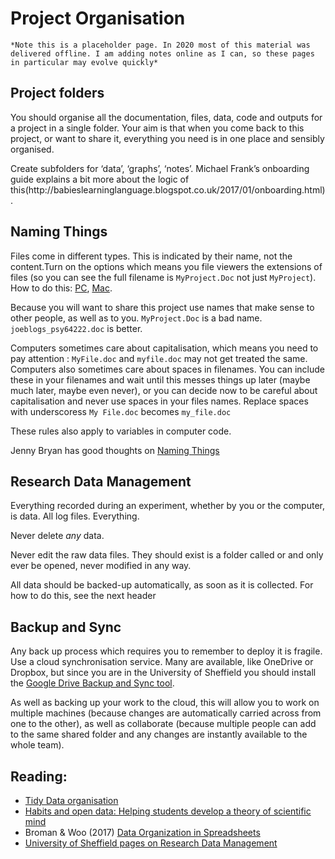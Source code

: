# Project Organisation

```block
*Note this is a placeholder page. In 2020 most of this material was delivered offline. I am adding notes online as I can, so these pages in particular may evolve quickly*
```
  
## Project folders

You should organise all the documentation, files, data, code and outputs for a project in a single folder. Your aim is that when you come back to this project, or want to share it, everything you need is in one place and sensibly organised.

Create subfolders for 'data', 'graphs', 'notes'. Michael Frank's onboarding guide explains a bit more about the logic of this(http://babieslearninglanguage.blogspot.co.uk/2017/01/onboarding.html).

## Naming Things

Files come in different types. This is indicated by their name, not the content.Turn on the options which means you file viewers the extensions of files (so you can see the full filename is ``MyProject.Doc`` not just ``MyProject``). How to do this: [PC](https://www.howtogeek.com/205086/beginner-how-to-make-windows-show-file-extensions/), [Mac](https://support.apple.com/en-gb/guide/mac-help/mchlp2304/mac).

Because you will want to share this project use names that make sense to other people, as well as to you. ``MyProject.Doc`` is a bad name. ``joeblogs_psy64222.doc`` is better.

Computers sometimes care about capitalisation, which means you need to pay attention : ``MyFile.doc`` and ``myfile.doc`` may not get treated the same. Computers also sometimes care about spaces in filenames. You can include these in your filenames and wait until this messes things up later (maybe much later, maybe even never), or you can decide now to be careful about capitalisation and never use spaces in your files names. Replace spaces with underscoress ``My File.doc`` becomes ``my_file.doc``

These rules also apply to variables in computer code.

Jenny Bryan has good thoughts on [Naming Things](http://www2.stat.duke.edu/~rcs46/lectures_2015/01-markdown-git/slides/naming-slides/naming-slides.pdf)
  
## Research Data Management

Everything recorded during an experiment, whether by you or the computer, is data. All log files. Everything.

Never delete *any* data.

Never edit the raw data files. They should exist is a folder called \raw or \data and only ever be opened, never modified in any way.

All data should be backed-up automatically, as soon as it is collected. For how to do this, see the next header


## Backup and Sync

Any back up process which requires you to remember to deploy it is fragile. Use a cloud synchronisation service. Many are available, like OneDrive or Dropbox, but since you are in the University of Sheffield you should install the [Google Drive Backup and Sync tool](https://www.google.com/drive/download/). 

As well as backing up your work to the cloud, this will allow you to work on multiple machines (because changes are automatically carried across from one to the other), as well as collaborate (because multiple people can add to the same shared folder and any changes are instantly available to the whole team).


## Reading: 

* [Tidy Data organisation](http://vita.had.co.nz/papers/tidy-data.pdf) 
* [Habits and open data: Helping students develop a theory of scientific mind ](http://bayesfactor.blogspot.co.uk/2015/11/habits-and-open-data-helping-students.html)
* Broman & Woo (2017) [Data Organization in Spreadsheets](https://www.tandfonline.com/doi/full/10.1080/00031305.2017.1375989)
* [University of Sheffield pages on Research Data Management](https://www.sheffield.ac.uk/library/rdm/index)
